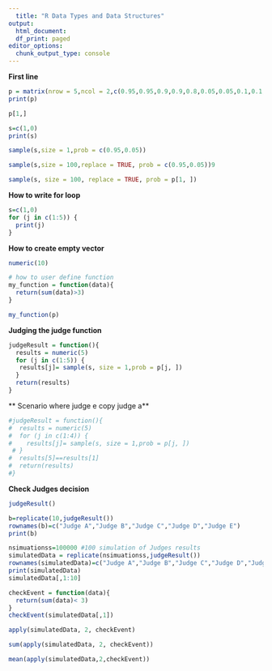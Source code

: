 ```yaml
---
  title: "R Data Types and Data Structures"
output:
  html_document:
  df_print: paged
editor_options:
  chunk_output_type: console
---
```

  
  **First line**
```r
p = matrix(nrow = 5,ncol = 2,c(0.95,0.95,0.9,0.9,0.8,0.05,0.05,0.1,0.1,0.2))
print(p)
```


```r
p[1,]
```

```r
s=c(1,0)
print(s)
```

```r
sample(s,size = 1,prob = c(0.95,0.05))

```
```r
sample(s,size = 100,replace = TRUE, prob = c(0.95,0.05))9
```

```r
sample(s, size = 100, replace = TRUE, prob = p[1, ])
```
**How to write for loop**
```r
s=c(1,0)
for (j in c(1:5)) {
  print(j)
}
```
**How to create empty vector**
```r
numeric(10)
```
```r
# how to user define function
my_function = function(data){
  return(sum(data)>3)
}
```
```r
my_function(p)
```
**Judging the judge function**
```r
judgeResult = function(){
  results = numeric(5)
  for (j in c(1:5)) {
   results[j]= sample(s, size = 1,prob = p[j, ])
  }
  return(results)
}
```
** Scenario where judge e copy judge a**
```r
#judgeResult = function(){
#  results = numeric(5)
#  for (j in c(1:4)) {
#    results[j]= sample(s, size = 1,prob = p[j, ])
 # }
#  results[5]==results[1]
#  return(results)
#}
```

**Check Judges decision**

```r
judgeResult()
```

```r
b=replicate(10,judgeResult())
rownames(b)=c("Judge A","Judge B","Judge C","Judge D","Judge E")
print(b)

```
```r
nsimuationss=100000 #100 simulation of Judges results
simulatedData = replicate(nsimuationss,judgeResult())
rownames(simulatedData)=c("Judge A","Judge B","Judge C","Judge D","Judge E")
print(simulatedData)
simulatedData[,1:10]
```
```r
checkEvent = function(data){
  return(sum(data)< 3)
}
checkEvent(simulatedData[,1])
```
```r
apply(simulatedData, 2, checkEvent)
```

```r
sum(apply(simulatedData, 2, checkEvent))

```

```r
mean(apply(simulatedData,2,checkEvent))
```




  